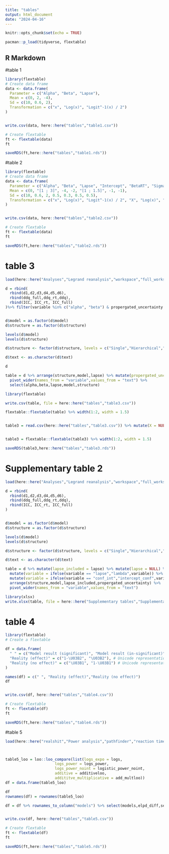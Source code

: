```yaml
---
title: "tables"
output: html_document
date: "2024-04-16"
---
```


```r
knitr::opts_chunk$set(echo = TRUE)

pacman::p_load(tidyverse, flextable)

```

## R Markdown

#table 1
```r

library(flextable)
# Create data frame
data <- data.frame(
  Parameter = c("Alpha", "Beta", "Lapse"),
  Mean = c(0, 2, -4),
  Sd = c(10, 0.6, 2),
  Transformation = c("x", "Log(x)", "Logit^-1(x) / 2")
)


write.csv(data, here::here("tables","table1.csv"))

# Create flextable
ft <- flextable(data)
ft

saveRDS(ft,here::here("tables","table1.rds"))
```



#table 2
```r

library(flextable)
# Create data frame
data <- data.frame(
  Parameter = c("Alpha", "Beta", "Lapse", "Intercept", "BetaRT", "Sigma", "Non-decision-time"),
  Mean = c(0, "[1 ; 3]", -4, -2, "[1 ; 1.5]", -1, -1),
  Sd = c(10, 0.6, 2, 0.5, 0.3, 0.5, 0.5),
  Transformation = c("x", "Log(x)", "Logit^-1(x) / 2", "X", "Log(x)", "Log(x)", "Logit^-1(x) * minRT")
)


write.csv(data, here::here("tables","table2.csv"))

# Create flextable
ft <- flextable(data)
ft

saveRDS(ft,here::here("tables","table2.rds"))
```


# table 3
```r
load(here::here("Analyses","Legrand reanalysis","workspace","full_workspace.RData"))

d = rbind(
  rbind(d1,d2,d3,d4,d5,d6),
  rbind(ddq_full,ddq_rt,ddq),
  rbind(ICC, ICC_rt, ICC_full)
)%>% filter(variable %in% c("alpha", "beta") & propergated_uncertainty == TRUE)


d$model = as.factor(d$model)
d$structure = as.factor(d$structure)

levels(d$model)
levels(d$structure)

d$structure <- factor(d$structure, levels = c("Single","Hierarchical","Nested Hierarchical"))

d$text <- as.character(d$text)

d

table = d %>% arrange(structure,model,lapse) %>% mutate(propergated_uncertainty = NULL) %>% 
  pivot_wider(names_from = "variable",values_from = "text") %>% 
  select(alpha,beta,lapse,model,structure)

library(flextable)

write.csv(table, file = here::here("tables","table3.csv"))

flextable::flextable(table) %>% width(1:2, width = 1.5)


table3 = read.csv(here::here("tables","table3.csv")) %>% mutate(X = NULL)


table3 = flextable::flextable(table3) %>% width(1:2, width = 1.5)

saveRDS(table3,here::here("tables","table3.rds"))
```

# Supplementary table 2
```r
load(here::here("Analyses","Legrand reanalysis","workspace","full_workspace.RData"))

d = rbind(
  rbind(d1,d2,d3,d4,d5,d6),
  rbind(ddq_full,ddq_rt,ddq),
  rbind(ICC, ICC_rt, ICC_full)
)


d$model = as.factor(d$model)
d$structure = as.factor(d$structure)

levels(d$model)
levels(d$structure)

d$structure <- factor(d$structure, levels = c("Single","Hierarchical","Nested Hierarchical"))

d$text <- as.character(d$text)

table = d %>% mutate(lapse_included = lapse) %>% mutate(lapse = NULL) %>% 
  mutate(variable = ifelse(variable == "lapse","lambda",variable)) %>% 
  mutate(variable = ifelse(variable == "conf_int","intercept_conf",variable)) %>% 
  arrange(structure,model,lapse_included,propergated_uncertainty) %>% 
  pivot_wider(names_from = "variable",values_from = "text")

library(xlsx)
write.xlsx(table, file = here::here("Supplementary tables","Supplementary table2.xlsx"))
```


# table 4
```r

library(flextable)
# Create a flextable

df = data.frame(
  " " = c("Model result (significant)", "Model result (in-significant)"),
  "Reality (effect)" = c("1-\U03B2", "\U03B2"), # Unicode representation for beta
  "Reality (no effect)" = c("\U03B1", "1-\U03B1") # Unicode representation for alpha
)

names(df) = c(" ", "Reality (effect)","Reality (no effect)")
df


write.csv(df, here::here("tables","table4.csv"))

# Create flextable
ft <- flextable(df)
ft

saveRDS(ft,here::here("tables","table4.rds"))

```

#table 5
```r
load(here::here("realshit","Power analysis","pathfinder","reaction time","power_analysis_psi","Full poweranalysis workspace.RData"))



table5_loo = loo::loo_compare(list(logs_expo = logs,
                      logs_power = logs_power,
                      logs_power_noint = logistic_power_noint,
                      additive = additiveloo,
                      addititve_multiplicative = add_multloo))
df = data.frame(table5_loo)

df
rownames(df) = rownames(table5_loo)

df = df %>% rownames_to_column("models") %>% select(models,elpd_diff,se_diff)


write.csv(df, here::here("tables","table5.csv"))

# Create flextable
ft <- flextable(df)
ft

saveRDS(ft,here::here("tables","table5.rds"))


```

